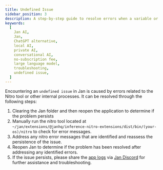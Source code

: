 ```yaml
---
title: Undefined Issue
sidebar_position: 3
description: A step-by-step guide to resolve errors when a variable or object is not defined.
keywords:
  [
    Jan AI,
    Jan,
    ChatGPT alternative,
    local AI,
    private AI,
    conversational AI,
    no-subscription fee,
    large language model,
    troubleshooting,
    undefined issue,
  ]
---
```


<head>
    <title>Undefined Issue</title>
    <meta name="description" content="A step-by-step guide to resolve errors when a variable or object is not defined in Jan. Learn how to troubleshoot and fix issues related to undefined variables or objects caused by Nitro tool or other internal processes."/>
    <meta name="keywords" content="Jan AI, Jan, ChatGPT alternative, local AI, private AI, conversational AI, no-subscription fee, large language model, troubleshooting, undefined issue"/>
    <meta property="og:title" content="Undefined Issue"/>
    <meta property="og:description" content="A step-by-step guide to resolve errors when a variable or object is not defined in Jan. Learn how to troubleshoot and fix issues related to undefined variables or objects caused by Nitro tool or other internal processes."/>
    <meta property="og:url" content="https://jan.ai/undefined-issue"/>
    <meta name="twitter:card" content="summary"/>
    <meta name="twitter:title" content="Undefined Issue"/>
    <meta name="twitter:description" content="A step-by-step guide to resolve errors when a variable or object is not defined in Jan. Learn how to troubleshoot and fix issues related to undefined variables or objects caused by Nitro tool or other internal processes."/>
</head>

Encountering an `undefined issue` in Jan is caused by errors related to the Nitro tool or other internal processes. It can be resolved through the following steps:

1. Clearing the Jan folder and then reopen the application to determine if the problem persists
2. Manually run the nitro tool located at `~/jan/extensions/@janhq/inference-nitro-extensions/dist/bin/(your-os)/nitro` to check for error messages.
3. Address any nitro error messages that are identified and reassess the persistence of the issue.
4. Reopen Jan to determine if the problem has been resolved after addressing any identified errors.
5. If the issue persists, please share the [app logs](https://jan.ai/troubleshooting/how-to-get-error-logs/) via [Jan Discord](https://discord.gg/mY69SZaMaC) for further assistance and troubleshooting.